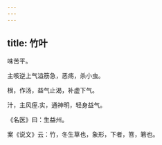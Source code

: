 ```yaml
---
---
---
```

title: 竹叶
---



味苦平。

主咳逆上气溢筋急，恶疡，杀小虫。

根，作汤，益气止渴，补虚下气。

汁，主风痓.实，通神明，轻身益气。

《名医》曰：生益州。

案《说文》云：竹，冬生草也，象形，下者，箁，箬也。